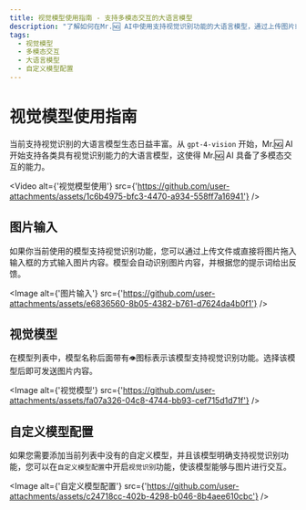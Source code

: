 ```yaml
---
title: 视觉模型使用指南 - 支持多模态交互的大语言模型
description: "了解如何在Mr.🆖 AI中使用支持视觉识别功能的大语言模型，通过上传图片或拖拽图片到输入框进行交互，并选择带有\U0001F441️图标的模型进行图片内容交互。"
tags:
  - 视觉模型
  - 多模态交互
  - 大语言模型
  - 自定义模型配置
---
```


# 视觉模型使用指南

当前支持视觉识别的大语言模型生态日益丰富。从 `gpt-4-vision` 开始，Mr.🆖 AI 开始支持各类具有视觉识别能力的大语言模型，这使得 Mr.🆖 AI 具备了多模态交互的能力。

<Video alt={'视觉模型使用'} src={'https://github.com/user-attachments/assets/1c6b4975-bfc3-4470-a934-558ff7a16941'} />

## 图片输入

如果你当前使用的模型支持视觉识别功能，您可以通过上传文件或直接将图片拖入输入框的方式输入图片内容。模型会自动识别图片内容，并根据您的提示词给出反馈。

<Image alt={'图片输入'} src={'https://github.com/user-attachments/assets/e6836560-8b05-4382-b761-d7624da4b0f1'} />

## 视觉模型

在模型列表中，模型名称后面带有`👁️`图标表示该模型支持视觉识别功能。选择该模型后即可发送图片内容。

<Image alt={'视觉模型'} src={'https://github.com/user-attachments/assets/fa07a326-04c8-4744-bb93-cef715d1d71f'} />

## 自定义模型配置

如果您需要添加当前列表中没有的自定义模型，并且该模型明确支持视觉识别功能，您可以在`自定义模型配置`中开启`视觉识别`功能，使该模型能够与图片进行交互。

<Image alt={'自定义模型配置'} src={'https://github.com/user-attachments/assets/c24718cc-402b-4298-b046-8b4aee610cbc'} />
